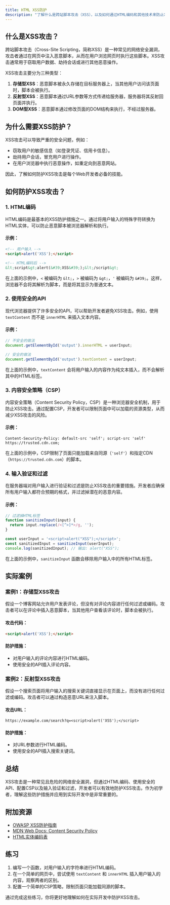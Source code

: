 ```yaml
---
title: HTML XSS防护
description: "了解什么是跨站脚本攻击（XSS），以及如何通过HTML编码和其他技术来防止XSS攻击。本文适合初学者，包含代码示例和实际案例。"
---
```


## 什么是XSS攻击？

跨站脚本攻击（Cross-Site Scripting，简称XSS）是一种常见的网络安全漏洞，攻击者通过在网页中注入恶意脚本，从而在用户浏览网页时执行这些脚本。XSS攻击通常用于窃取用户数据、劫持会话或进行其他恶意操作。

XSS攻击主要分为三种类型：
1. **存储型XSS**：恶意脚本被永久存储在目标服务器上，当其他用户访问该页面时，脚本会被执行。
2. **反射型XSS**：恶意脚本通过URL参数等方式传递给服务器，服务器将其反射回页面并执行。
3. **DOM型XSS**：恶意脚本通过修改页面的DOM结构来执行，不经过服务器。

## 为什么需要XSS防护？

XSS攻击可以导致严重的安全问题，例如：
- 窃取用户的敏感信息（如登录凭证、信用卡信息）。
- 劫持用户会话，冒充用户进行操作。
- 在用户浏览器中执行恶意操作，如重定向到恶意网站。

因此，了解如何防护XSS攻击是每个Web开发者必备的技能。

## 如何防护XSS攻击？

### 1. HTML编码

HTML编码是最基本的XSS防护措施之一。通过将用户输入的特殊字符转换为HTML实体，可以防止恶意脚本被浏览器解析和执行。

#### 示例：
```html
<!-- 用户输入 -->
<script>alert('XSS');</script>

<!-- HTML编码后 -->
&lt;script&gt;alert(&#39;XSS&#39;);&lt;/script&gt;
```

在上面的示例中，`<` 被编码为 `&lt;`，`>` 被编码为 `&gt;`，`'` 被编码为 `&#39;`。这样，浏览器不会将其解析为脚本，而是将其显示为普通文本。

### 2. 使用安全的API

现代浏览器提供了许多安全的API，可以帮助开发者避免XSS攻击。例如，使用 `textContent` 而不是 `innerHTML` 来插入文本内容。

#### 示例：
```javascript
// 不安全的做法
document.getElementById('output').innerHTML = userInput;

// 安全的做法
document.getElementById('output').textContent = userInput;
```

在上面的示例中，`textContent` 会将用户输入的内容作为纯文本插入，而不会解析其中的HTML标签。

### 3. 内容安全策略（CSP）

内容安全策略（Content Security Policy，CSP）是一种浏览器安全机制，用于防止XSS攻击。通过配置CSP，开发者可以限制页面中可以加载的资源类型，从而减少XSS攻击的风险。

#### 示例：
```http
Content-Security-Policy: default-src 'self'; script-src 'self' https://trusted.cdn.com;
```

在上面的示例中，CSP限制了页面只能加载来自同源（`'self'`）和指定CDN（`https://trusted.cdn.com`）的脚本。

### 4. 输入验证和过滤

在服务器端对用户输入进行验证和过滤是防止XSS攻击的重要措施。开发者应确保所有用户输入都符合预期的格式，并过滤掉潜在的恶意内容。

#### 示例：
```javascript
// 过滤掉HTML标签
function sanitizeInput(input) {
  return input.replace(/<[^>]*>/g, '');
}

const userInput = '<script>alert("XSS");</script>';
const sanitizedInput = sanitizeInput(userInput);
console.log(sanitizedInput); // 输出: alert("XSS");
```

在上面的示例中，`sanitizeInput` 函数会移除用户输入中的所有HTML标签。

## 实际案例

### 案例1：存储型XSS攻击

假设一个博客网站允许用户发表评论，但没有对评论内容进行任何过滤或编码。攻击者可以在评论中插入恶意脚本，当其他用户查看该评论时，脚本会被执行。

#### 攻击代码：
```html
<script>alert('XSS');</script>
```

#### 防护措施：
- 对用户输入的评论内容进行HTML编码。
- 使用安全的API插入评论内容。

### 案例2：反射型XSS攻击

假设一个搜索页面将用户输入的搜索关键词直接显示在页面上，而没有进行任何过滤或编码。攻击者可以通过构造恶意URL来注入脚本。

#### 攻击URL：
```
https://example.com/search?q=<script>alert('XSS');</script>
```

#### 防护措施：
- 对URL参数进行HTML编码。
- 使用安全的API插入搜索关键词。

## 总结

XSS攻击是一种常见且危险的网络安全漏洞，但通过HTML编码、使用安全的API、配置CSP以及输入验证和过滤，开发者可以有效地防护XSS攻击。作为初学者，理解这些防护措施并应用到实际开发中是非常重要的。

## 附加资源

- [OWASP XSS防护指南](https://owasp.org/www-community/attacks/xss/)
- [MDN Web Docs: Content Security Policy](https://developer.mozilla.org/en-US/docs/Web/HTTP/CSP)
- [HTML实体编码表](https://dev.w3.org/html5/html-author/charref)

## 练习

1. 编写一个函数，对用户输入的字符串进行HTML编码。
2. 在一个简单的网页中，尝试使用 `textContent` 和 `innerHTML` 插入用户输入的内容，观察两者的区别。
3. 配置一个简单的CSP策略，限制页面只能加载同源的脚本。

通过完成这些练习，你将更好地理解如何在实际开发中防护XSS攻击。